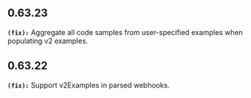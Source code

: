 ## 0.63.23
**`(fix):`** Aggregate all code samples from user-specified examples when populating v2 examples.


## 0.63.22
**`(fix):`** Support v2Examples in parsed webhooks.


